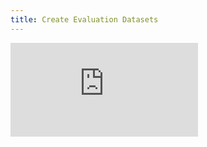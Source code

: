 ```yaml
---
title: Create Evaluation Datasets
---
```


<div style={{
    position: 'relative',
    paddingBottom: '56.25%', // 16:9 aspect ratio
    height: 0,
    overflow: 'hidden',
    maxWidth: '100%',
    marginBottom: '20px'
}}>
    <iframe
        src="https://www.loom.com/embed/c84b219b7c454476bb276abaaf4df777?sid=023a4650-a0cc-46c0-9613-111fc26b020a"
        frameborder="0"
        webkitallowfullscreen
        mozallowfullscreen
        allowfullscreen
        style={{
            position: 'absolute',
            top: 0,
            left: 0,
            width: '100%',
            height: '100%',
        }}
    />
</div>

## Building Datasets for RAG Evaluation

This hands-on video demonstrates [dataset](https://www.comet.com/docs/opik/evaluation/manage_datasets) creation using a practical RAG (Retrieval Augmented Generation) example that compares [OpenAI](https://www.comet.com/docs/opik/cookbook/openai) and Google [Gemini](https://www.comet.com/docs/opik/tracing/integrations/gemini) models. You'll learn how [evaluation datasets](https://www.comet.com/docs/opik/evaluation/manage_datasets) serve as the foundation for systematic LLM testing - they're collections of example inputs your application will encounter along with expected outputs, similar to validation sets in traditional machine learning.

## Key Highlights

- **Practical RAG Setup**: Complete example showing [OpenAI](https://www.comet.com/docs/opik/cookbook/openai) vs Google [Gemini](https://www.comet.com/docs/opik/tracing/integrations/gemini) model comparison with vector store integration using [LangChain](https://www.comet.com/docs/opik/cookbook/langchain) and Chroma
- **Dual Creation Methods**: Create [datasets](https://www.comet.com/docs/opik/evaluation/manage_datasets) via UI (select [traces](https://www.comet.com/docs/opik/tracing/log_traces) and "add to dataset") or programmatically using the Opik client with [`get_or_create_dataset()`](https://www.comet.com/docs/opik/evaluation/datasets#creating-a-dataset-using-the-sdk)
- **Flexible Data Structure**: Define custom fields in [dataset](https://www.comet.com/docs/opik/evaluation/manage_datasets) items based on your specific use case - make inputs and outputs as verbose as your application needs
- **Automatic Deduplication**: Opik automatically prevents duplicate entries in [datasets](https://www.comet.com/docs/opik/evaluation/manage_datasets), ensuring data quality and consistency
- **Multiple [Dataset](https://www.comet.com/docs/opik/evaluation/manage_datasets) Strategy**: Create focused [datasets](https://www.comet.com/docs/opik/evaluation/manage_datasets) for different aspects - common questions, edge cases, failure modes, and specific capabilities like reasoning or summarization
- **Trace-to-[Dataset](https://www.comet.com/docs/opik/evaluation/manage_datasets) Conversion**: Leverage existing [traces](https://www.comet.com/docs/opik/tracing/log_traces) by filtering high-performing interactions and converting them directly into [evaluation datasets](https://www.comet.com/docs/opik/evaluation/manage_datasets)
- **Validation Set Approach**: [Datasets](https://www.comet.com/docs/opik/evaluation/manage_datasets) function like traditional ML validation sets, providing representative examples for systematic performance assessment
- **Scalable Architecture**: Use class-based setup to handle different model providers with consistent interfaces while maintaining traceability with [`@track`](https://www.comet.com/docs/opik/tracing/log_traces#decorators) decorators
